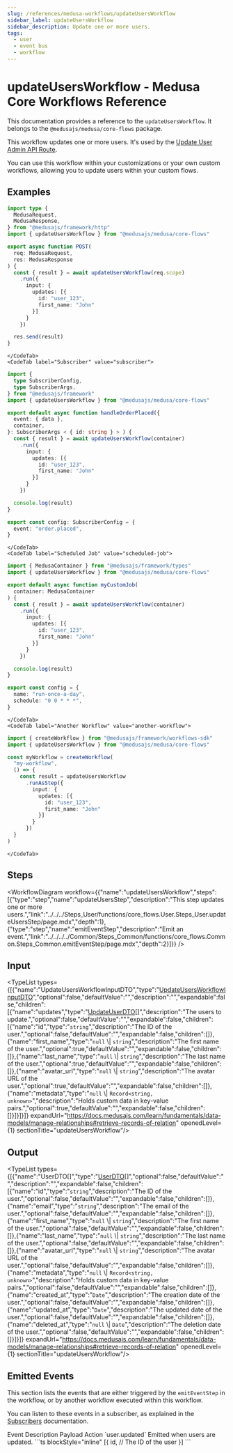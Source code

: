 ```yaml
---
slug: /references/medusa-workflows/updateUsersWorkflow
sidebar_label: updateUsersWorkflow
sidebar_description: Update one or more users.
tags:
  - user
  - event bus
  - workflow
---
```



# updateUsersWorkflow - Medusa Core Workflows Reference

This documentation provides a reference to the `updateUsersWorkflow`. It belongs to the `@medusajs/medusa/core-flows` package.

This workflow updates one or more users. It's used by the
[Update User Admin API Route](https://docs.medusajs.com/api/admin#users\_postusersid).

You can use this workflow within your customizations or your own custom workflows, allowing you to
update users within your custom flows.

<SourceCodeLink link="https://github.com/medusajs/medusa/blob/0c698194ea8706ccde00f25fd231e9b4ef8ccbe1/packages/core/core-flows/src/user/workflows/update-users.ts#L37" />

## Examples

<CodeTabs group="workflow-exection">
    <CodeTab label="API Route" value="api-route">
    
```ts title="src/api/workflow/route.ts"
import type {
  MedusaRequest,
  MedusaResponse,
} from "@medusajs/framework/http"
import { updateUsersWorkflow } from "@medusajs/medusa/core-flows"

export async function POST(
  req: MedusaRequest,
  res: MedusaResponse
) {
  const { result } = await updateUsersWorkflow(req.scope)
    .run({
      input: {
        updates: [{
          id: "user_123",
          first_name: "John"
        }]
      }
    })

  res.send(result)
}
```

    </CodeTab>
    <CodeTab label="Subscriber" value="subscriber">
    
```ts title="src/subscribers/order-placed.ts"
import {
  type SubscriberConfig,
  type SubscriberArgs,
} from "@medusajs/framework"
import { updateUsersWorkflow } from "@medusajs/medusa/core-flows"

export default async function handleOrderPlaced({
  event: { data },
  container,
}: SubscriberArgs < { id: string } > ) {
  const { result } = await updateUsersWorkflow(container)
    .run({
      input: {
        updates: [{
          id: "user_123",
          first_name: "John"
        }]
      }
    })

  console.log(result)
}

export const config: SubscriberConfig = {
  event: "order.placed",
}
```

    </CodeTab>
    <CodeTab label="Scheduled Job" value="scheduled-job">
    
```ts title="src/jobs/message-daily.ts"
import { MedusaContainer } from "@medusajs/framework/types"
import { updateUsersWorkflow } from "@medusajs/medusa/core-flows"

export default async function myCustomJob(
  container: MedusaContainer
) {
  const { result } = await updateUsersWorkflow(container)
    .run({
      input: {
        updates: [{
          id: "user_123",
          first_name: "John"
        }]
      }
    })

  console.log(result)
}

export const config = {
  name: "run-once-a-day",
  schedule: "0 0 * * *",
}
```

    </CodeTab>
    <CodeTab label="Another Workflow" value="another-workflow">
    
```ts title="src/workflows/my-workflow.ts"
import { createWorkflow } from "@medusajs/framework/workflows-sdk"
import { updateUsersWorkflow } from "@medusajs/medusa/core-flows"

const myWorkflow = createWorkflow(
  "my-workflow",
  () => {
    const result = updateUsersWorkflow
      .runAsStep({
        input: {
          updates: [{
            id: "user_123",
            first_name: "John"
          }]
        }
      })
  }
)
```

    </CodeTab>
  </CodeTabs>

## Steps

<WorkflowDiagram workflow={{"name":"updateUsersWorkflow","steps":[{"type":"step","name":"updateUsersStep","description":"This step updates one or more users.","link":"../../../Steps_User/functions/core_flows.User.Steps_User.updateUsersStep/page.mdx","depth":1},{"type":"step","name":"emitEventStep","description":"Emit an event.","link":"../../../../Common/Steps_Common/functions/core_flows.Common.Steps_Common.emitEventStep/page.mdx","depth":2}]}} />

## Input

<TypeList types={[{"name":"UpdateUsersWorkflowInputDTO","type":"[UpdateUsersWorkflowInputDTO](../../../../../types/WorkflowTypes/UserWorkflow/interfaces/types.WorkflowTypes.UserWorkflow.UpdateUsersWorkflowInputDTO/page.mdx)","optional":false,"defaultValue":"","description":"","expandable":false,"children":[{"name":"updates","type":"[UpdateUserDTO](../../../../../user/interfaces/user.UpdateUserDTO/page.mdx)[]","description":"The users to update.","optional":false,"defaultValue":"","expandable":false,"children":[{"name":"id","type":"`string`","description":"The ID of the user.","optional":false,"defaultValue":"","expandable":false,"children":[]},{"name":"first_name","type":"`null` \\| `string`","description":"The first name of the user.","optional":true,"defaultValue":"","expandable":false,"children":[]},{"name":"last_name","type":"`null` \\| `string`","description":"The last name of the user.","optional":true,"defaultValue":"","expandable":false,"children":[]},{"name":"avatar_url","type":"`null` \\| `string`","description":"The avatar URL of the user.","optional":true,"defaultValue":"","expandable":false,"children":[]},{"name":"metadata","type":"`null` \\| `Record<string, unknown>`","description":"Holds custom data in key-value pairs.","optional":true,"defaultValue":"","expandable":false,"children":[]}]}]}]} expandUrl="https://docs.medusajs.com/learn/fundamentals/data-models/manage-relationships#retrieve-records-of-relation" openedLevel={1} sectionTitle="updateUsersWorkflow"/>

## Output

<TypeList types={[{"name":"UserDTO[]","type":"[UserDTO](../../../../../user/interfaces/user.UserDTO/page.mdx)[]","optional":false,"defaultValue":"","description":"","expandable":false,"children":[{"name":"id","type":"`string`","description":"The ID of the user.","optional":false,"defaultValue":"","expandable":false,"children":[]},{"name":"email","type":"`string`","description":"The email of the user.","optional":false,"defaultValue":"","expandable":false,"children":[]},{"name":"first_name","type":"`null` \\| `string`","description":"The first name of the user.","optional":false,"defaultValue":"","expandable":false,"children":[]},{"name":"last_name","type":"`null` \\| `string`","description":"The last name of the user.","optional":false,"defaultValue":"","expandable":false,"children":[]},{"name":"avatar_url","type":"`null` \\| `string`","description":"The avatar URL of the user.","optional":false,"defaultValue":"","expandable":false,"children":[]},{"name":"metadata","type":"`null` \\| `Record<string, unknown>`","description":"Holds custom data in key-value pairs.","optional":false,"defaultValue":"","expandable":false,"children":[]},{"name":"created_at","type":"`Date`","description":"The creation date of the user.","optional":false,"defaultValue":"","expandable":false,"children":[]},{"name":"updated_at","type":"`Date`","description":"The updated date of the user.","optional":false,"defaultValue":"","expandable":false,"children":[]},{"name":"deleted_at","type":"`null` \\| `Date`","description":"The deletion date of the user.","optional":false,"defaultValue":"","expandable":false,"children":[]}]}]} expandUrl="https://docs.medusajs.com/learn/fundamentals/data-models/manage-relationships#retrieve-records-of-relation" openedLevel={1} sectionTitle="updateUsersWorkflow"/>

## Emitted Events

This section lists the events that are either triggered by the `emitEventStep` in the workflow, or by another workflow executed within this workflow.

You can listen to these events in a subscriber, as explained in the [Subscribers](https://docs.medusajs.com/learn/fundamentals/events-and-subscribers) documentation.

<Table>
  <Table.Header>
    <Table.Row>
      <Table.HeaderCell>
Event
</Table.HeaderCell>
      <Table.HeaderCell>
Description
</Table.HeaderCell>
      <Table.HeaderCell>
Payload
</Table.HeaderCell>
      <Table.HeaderCell>
Action
</Table.HeaderCell>
    </Table.Row>
  </Table.Header>
  <Table.Body>
    <Table.Row>
      <Table.Cell>
`user.updated`
</Table.Cell>
      <Table.Cell>
Emitted when users are updated.
</Table.Cell>
      <Table.Cell>
```ts blockStyle="inline"
[{
  id, // The ID of the user
}]
```
</Table.Cell>
      <Table.Cell>
<CopyGeneratedSnippetButton tooltipText="Copy subscriber for event" type="subscriber" options={{
        event: "user.updated",
        payload: `\`\`\`ts
[{
  id, // The ID of the user
}]
\`\`\``
        }}/>
</Table.Cell>
    </Table.Row>
  </Table.Body>
</Table>
